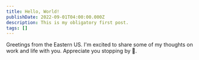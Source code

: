 ```yaml
---
title: Hello, World!
publishDate: 2022-09-01T04:00:00.000Z
description: This is my obligatory first post.
tags: []
---
```



Greetings from the Eastern US. I'm excited to share some of my thoughts on work and life with you. Appreciate you stopping by 🫡.

<div class="my-4">
  <Counter initialValue={1} client:load />
</div>
